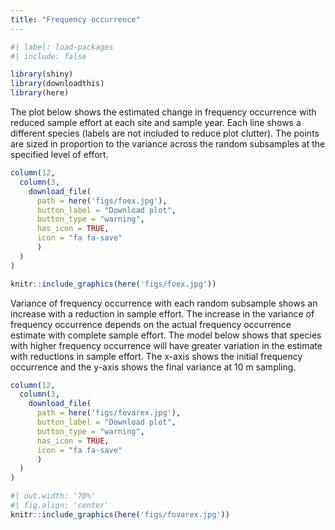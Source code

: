 ```yaml
---
title: "Frequency occurrence"
---
```


```r
#| label: load-packages
#| include: false

library(shiny)
library(downloadthis)
library(here)
```

The plot below shows the estimated change in frequency occurrence with reduced sample effort at each site and sample year. Each line shows a different species (labels are not included to reduce plot clutter).  The points are sized in proportion to the variance across the random subsamples at the specified level of effort.   

```r
column(12, 
  column(3, 
    download_file(
      path = here('figs/foex.jpg'),
      button_label = "Download plot",
      button_type = "warning",
      has_icon = TRUE,
      icon = "fa fa-save"
      )
  )
)
```

```r
knitr::include_graphics(here('figs/foex.jpg'))
```

Variance of frequency occurrence with each random subsample shows an increase with a reduction in sample effort.  The increase in the variance of frequency occurrence depends on the actual frequency occurrence estimate with complete sample effort.  The model below shows that species with higher frequency occurrence will have greater variation in the estimate with reductions in sample effort.  The x-axis shows the initial frequency occurrence and the y-axis shows the final variance at 10 m sampling.

```r
column(12, 
  column(3, 
    download_file(
      path = here('figs/fovarex.jpg'),
      button_label = "Download plot",
      button_type = "warning",
      has_icon = TRUE,
      icon = "fa fa-save"
      )
  )
)
```

```r
#| out.width: '70%'
#| fig.align: 'center'
knitr::include_graphics(here('figs/fovarex.jpg'))
```